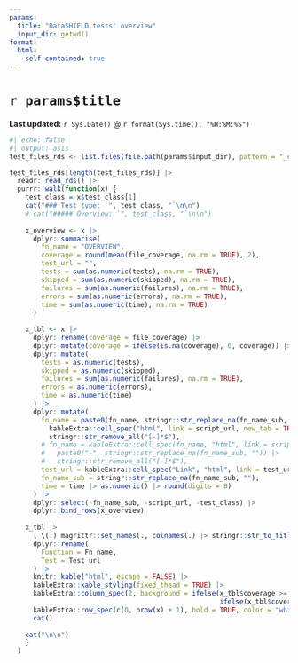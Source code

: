 ```yaml
---
params:
  title: "DataSHIELD tests' overview"
  input_dir: getwd() 
format: 
  html:
    self-contained: true
---
```


# `r params$title`
**Last updated:** `r Sys.Date()` @ `r format(Sys.time(), "%H:%M:%S")`

```r
#| echo: false
#| output: asis
test_files_rds <- list.files(file.path(params$input_dir), pattern = "_covr_and_test_results.Rds", full.names = TRUE)

test_files_rds[length(test_files_rds)] |>
  readr::read_rds() |>
  purrr::walk(function(x) {
    test_class = x$test_class[1]
    cat("### Test type: `", test_class, "`\n\n")
    # cat("##### Overview: `", test_class, "`\n\n")
    
    x_overview <- x |>
      dplyr::summarise(
        fn_name = "OVERVIEW",
        coverage = round(mean(file_coverage, na.rm = TRUE), 2),
        test_url = "",
        tests = sum(as.numeric(tests), na.rm = TRUE),
        skipped = sum(as.numeric(skipped), na.rm = TRUE),
        failures = sum(as.numeric(failures), na.rm = TRUE),
        errors = sum(as.numeric(errors), na.rm = TRUE),
        time = sum(as.numeric(time), na.rm = TRUE)
      )
                                   
    x_tbl <- x |>
      dplyr::rename(coverage = file_coverage) |>
      dplyr::mutate(coverage = ifelse(is.na(coverage), 0, coverage)) |>
      dplyr::mutate(
        tests = as.numeric(tests),
        skipped = as.numeric(skipped),
        failures = sum(as.numeric(failures), na.rm = TRUE),
        errors = as.numeric(errors),
        time = as.numeric(time)
      ) |>
      dplyr::mutate(
        fn_name = paste0(fn_name, stringr::str_replace_na(fn_name_sub, "")) |>
          kableExtra::cell_spec("html", link = script_url, new_tab = TRUE) |>
          stringr::str_remove_all("[-]*$"),
        # fn_name = kableExtra::cell_spec(fn_name, "html", link = script_url, new_tab = TRUE) |>
        #   paste0("-", stringr::str_replace_na(fn_name_sub, "")) |>
        #   stringr::str_remove_all("[-]*$"),
        test_url = kableExtra::cell_spec("Link", "html", link = test_url, new_tab = TRUE),
        fn_name_sub = stringr::str_replace_na(fn_name_sub, ""),
        time = time |> as.numeric() |> round(digits = 8)
      ) |>
      dplyr::select(-fn_name_sub, -script_url, -test_class) |>
      dplyr::bind_rows(x_overview)
    
    x_tbl |>
      ( \(.) magrittr::set_names(., colnames(.) |> stringr::str_to_title()))()|>
      dplyr::rename(
        Function = Fn_name,
        Test = Test_url
      ) |>
      knitr::kable("html", escape = FALSE) |>
      kableExtra::kable_styling(fixed_thead = TRUE) |>
      kableExtra::column_spec(2, background = ifelse(x_tbl$coverage >= 80, "#2dc93766",
                                                     ifelse(x_tbl$coverage >=60, "#e7b41666", "#cc323266"))) |>
      kableExtra::row_spec(c(0, nrow(x) + 1), bold = TRUE, color = "white", background = "#173529") |>
      cat()
    
    cat("\n\n")
    }
  )
```
